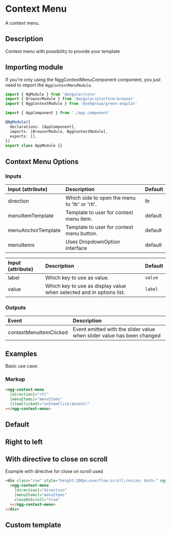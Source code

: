 

# Context Menu

A context menu.

## Description

Context menu with possibility to provide your template

## Importing module

If you're only using the NggContextMenuComponent component, you just need to import the `NggContextMenuModule`.

```typescript
import { NgModule } from '@angular/core'
import { BrowserModule } from '@angular/platform-browser'
import { NggContextModule } from '@sebgroup/green-angular'

import { AppComponent } from './app.component'

@NgModule({
  declarations: [AppComponent],
  imports: [BrowserModule, NggContextModule],
  exports: [],
})
export class AppModule {}
```

## Context Menu Options

### Inputs

| Input (attribute)  | Description                                    | Default |
| :----------------- | :--------------------------------------------- | :------ |
| direction          | Which side to open the menu to 'ltr' or 'rtl'. | ltr     |
| menuItemTemplate   | Template to user for context menu item.        | default |
| menuAnchorTemplate | Template to user for context menu button.      | default |
| menuItems          | Uses DropdownOption interface                  | default |

| Input (attribute) | Description                                                          | Default |
| :---------------- | :------------------------------------------------------------------- | :------ |
| label             | Which key to use as value.                                           | `value` |
| value             | Which key to use as display value when selected and in options list. | `label` |

### Outputs

| Event                  | Description                                                            |
| :--------------------- | :--------------------------------------------------------------------- |
| contextMenuItemClicked | Event emitted with the slider value when slider value has been changed |

## Examples

Basic use case:

### Markup

```html
<ngg-context-menu
  [direction]="rtl"
  [menuItems]="menuItems"
  (itemClicked)="onItemClick($event)"
></ngg-context-menu>
```

## Default

<Canvas>
  <Story id="components-context-menu--default" />
</Canvas>

## Right to left

<Canvas>
  <Story id="components-context-menu--right-to-left" />
</Canvas>

## With directive to close on scroll

Example with directive for close on scroll used

```html
<div class="row" style="height:200px;overflow:scroll;resize: both;" nggOnScroll>
  <ngg-context-menu
    [direction]="direction"
    [menuItems]="menuItems"
    closeOnScroll="true"
  ></ngg-context-menu>
</div>
```

<Canvas>
  <Story id="components-context-menu--directive-template-default" />
</Canvas>

## Custom template

<Canvas>
  <Story id="components-context-menu--custom-template-default" />
</Canvas>
